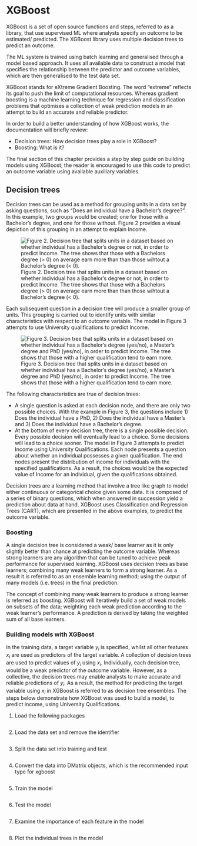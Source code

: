 # XGBoost
XGBoost is a set of open source functions and steps, referred to as a library, that use supervised ML where analysts specify an outcome to be estimated/ predicted. The XGBoost library uses multiple decision trees to predict an outcome.  
  
The ML system is trained using batch learning and generalised through a model based approach. It uses all available data to construct a model that specifies the relationship between the predictor and outcome variables, which are then generalised to the test data set.  

XGBoost stands for eXtreme Gradient Boosting. The word "extreme" reflects its goal to push the limit of computational resources. Whereas gradient boosting is a machine learning technique for regression and classification problems that optimises a collection of weak prediction models in an attempt to build an accurate and reliable predictor.   

In order to build a better understanding of how XGBoost works, the documentation will briefly review:  
  
- Decision trees: How decision trees play a role in XGBoost?  
- Boosting: What is it?  

The final section of this chapter provides a step by step guide on building models using XGBoost; the reader is encouraged to use this code to predict an outcome variable using available auxiliary variables.  
  
## Decision trees
Decision trees can be used as a method for grouping units in a data set by asking questions, such as "Does an individual have a Bachelor's degree?". In this example, two groups would be created; one for those with a Bachelor's degree, and one for those without. Figure 2 provides a visual depiction of this grouping in an attempt to explain Income. 

![Figure 2. Decision tree that splits units in a dataset based on whether individual has a Bachelor's degree or not, in order to predict Income. The tree shows that those with a Bachelors degree (> 0) on average earn more than than those wihtout a Bachelor's degree (< 0).](images/dt_bach.png)

Each subsequent question in a decision tree will produce a smaller group of units. This grouping is carried out to identify units with similar characteristics with respect to an outcome variable. The model in Figure 3 attempts to use University qualifications to predict Income.   

![Figure 3. Decision tree that splits units in a dataset based on whether individual has a Bachelor's degree (yes/no), a Master's degree and PhD (yes/no), in order to predict Income. The tree shows that those with a higher qualification tend to earn more.](images/dt_all.png)

The following characteristics are true of decision trees:  
  
- A single question is asked at each decision node, and there are only two possible choices. With the example in Figure 3, the questions include 1) Does the individual have a PhD, 2) Does the individual have a Master's and 3) Does the individual have a Bachelor's degree.  
- At the bottom of every decision tree, there is a single possible decision. Every possible decision will eventually lead to a choice. Some decisions will lead to a choice sooner. The model in Figure 3 attempts to predict Income using University Qualifications. Each node presents a question about whether an individual possesses a given qualification. The end nodes present the distribution of income for individuals with the specified qualifications. As a result, the choices would be the expected value of Income for an individual, given the qualifications obtained.  

Decision trees are a learning method that involve a tree like graph to model either continuous or categorical choice given some data. It is composed of a series of binary questions, which when answered in succession yield a prediction about data at hand. XGBoost uses Classification and Regression Trees (CART), which are presented in the above examples, to predict the outcome variable.  

### Boosting
A single decision tree is considered a weak/ base learner as it is only slightly better than chance at predicting the outcome variable. Whereas strong learners are any algorithm that can be tuned to achieve peak performance for supervised learning. XGBoost uses decision trees as base learners; combining many weak learners to form a strong learner. As a result it is referred to as an ensemble learning method; using the output of many models (i.e. trees) in the final prediction.  

The concept of combining many weak learners to produce a strong learner is referred as boosting. XGBoost will iteratively build a set of weak models on subsets of the data; weighting each weak prediction according to the weak learner's performance. A prediction is derived by taking the weighted sum of all base learners.  

### Building models with XGBoost
In the training data, a target variable $y_{i}$ is specified, whilst all other features $x_{i}$ are used as predictors of the target variable. A collection of decision trees are used to predict values of $y_{i}$ using $x_{i}$. Individually, each decision tree, would be a weak predictor of the outcome variable. However, as a collective, the decision trees may enable analysts to make accurate and reliable predictions of $y_{i}$. As a result, the method for predicting the target variable using $x_{i}$ in XGBoost is referred to as decision tree ensembles. The steps below demonstrate how XGBoost was used to build a model, to predict income, using University Qualifications. 

1) Load the following packages
```r
```

2) Load the data set and remove the identifier
```r
```

3) Split the data set into training and test
```r
```

4) Convert the data into DMatrix objects, which is the recommended input type for xgboost
```r
```

5) Train the model
```r
```

6) Test the model
```r
```

7) Examine the importance of each feature in the model
```r
```

8) Plot the individual trees in the model
```r
```